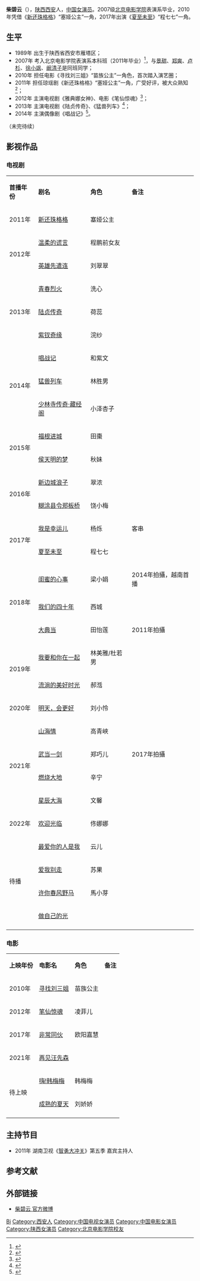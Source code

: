 {{艺人
| 姓名 = 柴碧云
| 类型 = 女演员
| 罗马拼音 = Chai Bi Yun
| 国籍 = {{PRC}}
| 民族 = [[汉族|汉族]]
| 出生日期 = {{birth date and age|1989|7|3}}
| 出生地點 = {{CHN}}[[陕西省|陕西省]][[西安市|西安市]][[雁塔区|雁塔区]]
| 职业 = [[演员|演员]]
| 语言= [[汉语|汉语]]
| 教育程度 = [[北京电影学院|北京电影学院]]表演系
| 代表作品 =《[[新还珠格格|新还珠格格]]》<br>《[[夏至未至|夏至未至]]》
| 活跃年代 = 2010年至今
| 经纪公司 = 北京微梦创科（2010年至今）}}
'''柴碧云'''（{{bd|1989年|7月3日|catIdx=C柴}}），[[陕西省|陕西]][[西安市|西安]]人，[[中国|中国]][[女演员|女演员]]。2007级[[北京电影学院|北京电影学院]]表演系毕业，2010年凭借《[[新还珠格格|新还珠格格]]》“塞娅公主”一角{{or|而被大众熟知}}，2017年出演《[[夏至未至|夏至未至]]》“程七七”一角。

==生平==
*1989年 出生于陕西省西安市雁塔区；
*2007年 考入北京电影学院表演系本科班（2011年毕业）<ref>{{Cite web |url=http://edu.ifeng.com/news/201002/0221_6978_1551246_1.shtml |title=北京电影学院07级校花-柴碧云 |access-date=2014-04-18 |archive-url=https://web.archive.org/web/20140419015147/http://edu.ifeng.com/news/201002/0221_6978_1551246_1.shtml |archive-date=2014-04-19 |dead-url=yes }}</ref>，与[[景甜|景甜]]、[[郑爽|郑爽]]、[[卢杉|卢杉]]、[[徐小飒|徐小飒]]、[[阚清子|阚清子]]是同班同学；
*2010年 担任电影《寻找刘三姐》“苗族公主”一角色，首次踏入演艺圈；
*2011年 担任琼瑶剧《新还珠格格》“塞娅公主”一角，广受好评，被大众熟知<ref>{{Cite web |url=http://ent.163.com/11/0707/12/78C1QPVT00031GVS.html |title=《新还珠格格》未播先热 柴碧云灵气十足受赞誉 |access-date=2014-04-18 |archive-date=2014-04-19 |archive-url=https://web.archive.org/web/20140419015109/http://ent.163.com/11/0707/12/78C1QPVT00031GVS.html |dead-url=no }}</ref>；
*2012年 主演电视剧《雅典娜女神》、电影《笔仙惊魂》<ref>{{Cite web |url=http://yule.sohu.com/20120626/n346533581.shtml |title=《笔仙惊魂》票房攀新高 柴碧云晋升片商新宠儿 |access-date=2014-04-18 |archive-date=2014-04-19 |archive-url=https://web.archive.org/web/20140419025139/http://yule.sohu.com/20120626/n346533581.shtml |dead-url=no }}</ref>；
*2013年 主演电视剧《陆贞传奇》、《猛兽列车》<ref>{{Cite web |url=http://ent.sina.com.cn/v/m/2013-06-03/14423934992.shtml |title=《猛兽列车》张承、柴碧云清新演绎战地情 |access-date=2014-04-18 |archive-date=2016-03-04 |archive-url=https://web.archive.org/web/20160304203733/http://ent.sina.com.cn/v/m/2013-06-03/14423934992.shtml |dead-url=no }}</ref>；
*2014年 主演偶像剧《唱战记》<ref>{{Cite web |url=http://ent.sina.com.cn/v/m/2014-03-12/10144110037.shtml |title=《唱战记》付梦妮、柴碧云成女千金和女汉子 |access-date=2014-04-18 |archive-date=2016-03-04 |archive-url=https://web.archive.org/web/20160304094152/http://ent.sina.com.cn/v/m/2014-03-12/10144110037.shtml |dead-url=no }}</ref>。
（未完待续）

==影视作品==
=== 电视剧 ===
{| class="wikitable"
|- style="background:pink; color:black" align="center"
|'''首播年份'''||'''剧名'''||'''角色'''||'''备注'''
|-
| rowspan="1" | 2011年 ||[[新还珠格格|新还珠格格]]||塞娅公主|| 
|-
| rowspan="2" | 2012年 ||[[温柔的谎言|温柔的谎言]]||程鹏前女友||
|-
|[[英雄先遣连|英雄先遣连]]||刘翠翠||
|-
| rowspan="3" | 2013年 ||[[青春烈火|青春烈火]]||洗心||
|-
|[[陆贞传奇|陆贞传奇]]||荷蕊||
|-
|[[紫钗奇缘|紫钗奇缘]]||浣纱||
|-
| rowspan="3" | 2014年 ||[[唱战记|唱战记]]||和紫文||
|-
|[[猛兽列车|猛兽列车]]||林胜男||
|-
|[[少林寺传奇·藏经阁|少林寺传奇·藏经阁]]||小泽杏子||
|-
| rowspan="2" | 2015年  ||[[福根进城|福根进城]]||田棗||
|-
|[[侯天明的梦|侯天明的梦]]||秋妹||
|-
| rowspan="2" | 2016年  ||[[新边城浪子|新边城浪子]]||翠浓||
|-
|[[糊涂县令郑板桥|糊涂县令郑板桥]]||饶小梅||
|-
| rowspan="2" | 2017年 ||[[我是幸运儿|我是幸运儿]]||杨烁||客串
|-
|[[夏至未至|夏至未至]]||程七七||
|-
| rowspan="3" |  2018年 ||[[闺蜜的心事|闺蜜的心事]]||梁小娟||2014年拍攝，越南首播
|-
|  [[我们的四十年|我们的四十年]]||西城||
|-
|[[大典当|大典当]]||田怡莲||2011年拍攝
|-
| rowspan="2" | 2019年 ||[[我要和你在一起|我要和你在一起]]||林美雅/杜若男||
|-
|[[流淌的美好时光|流淌的美好时光]]|| 郝湉 ||
|-
|2020年 ||[[明天，会更好|明天，会更好]]||刘小怜 ||
|-
| rowspan="4" | 2021年 ||[[山海情|山海情]]||高青峽||
|-
|[[武当一剑|武当一剑]]||郑巧儿||2017年拍攝
|-
|[[燃烧大地|燃烧大地]]||辛宁 ||
|-
|[[星辰大海|星辰大海]]||文馨 ||
|-
| rowspan="1" | 2022年 ||[[欢迎光临|欢迎光临]]|| 佟娜娜||
|-
| rowspan="4" | 待播 ||[[最爱你的人是我|最爱你的人是我]]||云儿||
|-
|[[爱我别走|爱我别走]]||苏果||
|-
|[[许你春风野马|许你春风野马]]||馬小芽||
|-
|[[做自己的光|做自己的光]]||||
|-
|}

=== 电影 ===
{| class="wikitable"
|- style="background:pink; color:black" align="center"
|'''上映年份'''||'''电影名'''||'''角色'''||'''备注'''
|-
| rowspan="1" | 2010年 ||[[寻找刘三姐|寻找刘三姐]]||苗族公主||
|-
| rowspan="1" | 2012年||[[笔仙惊魂|笔仙惊魂]]||凌菲儿||
|-
| rowspan="1" | 2017年 ||[[非常同伙|非常同伙]]||欧阳嘉慧||
|-
| rowspan="1" | 2021年 ||[[再见汪先森|再见汪先森]]|| ||
|-
| rowspan="2" | 待上映 ||[[嗨!韩梅梅|嗨!韩梅梅]]||韩梅梅||
|-
|[[成熟的夏天|成熟的夏天]]||刘娇娇||
|-
|}

==主持节目==
*2011年 湖南卫视《[[智勇大冲关|智勇大冲关]]》第五季 嘉宾主持人

==参考文献==
{{Reflist}}

==外部链接==
* [http://weibo.com/lovechaibiyun 柴碧云 官方微博] {{Wayback|url=http://weibo.com/lovechaibiyun |date=20180929075118 }} 

{{DEFAULTSORT:Chai biyun}}
[[Category:柴姓|Bi]]
[[Category:西安人|Category:西安人]]
[[Category:中国电视女演员|Category:中国电视女演员]]
[[Category:中国电影女演员|Category:中国电影女演员]]
[[Category:陕西女演员|Category:陕西女演员]]
[[Category:北京电影学院校友|Category:北京电影学院校友]]